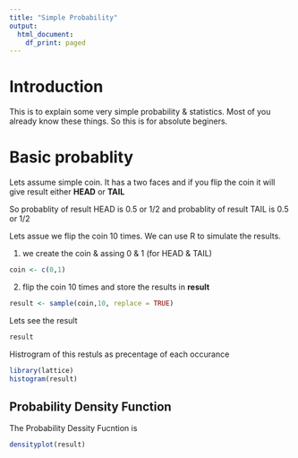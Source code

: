 ```yaml
---
title: "Simple Probability"
output:
  html_document:
    df_print: paged
---
```


# Introduction

This is to explain some very simple probability & statistics. Most of you already know these things. So this is for absolute beginers.

# Basic probablity

Lets assume simple coin. It has a two faces and if you flip the coin it will give  result either **HEAD** or **TAIL**

So probablity of result HEAD is 0.5 or 1/2 and probablity of result TAIL is 0.5 or 1/2

Lets assue we flip the coin 10 times. We can use R to simulate the results.

1. we create the coin & assing 0 & 1 (for HEAD & TAIL)

```r
coin <- c(0,1)

```
2. flip the coin 10 times and store the results in **result** 

```r
result <- sample(coin,10, replace = TRUE)

```
Lets see the result

```r
result
```
Histrogram of this restuls as precentage of each occurance

```r
library(lattice)
histogram(result)

```
## Probability Density Function
The Probability Dessity Fucntion is 

```r
densityplot(result)
```










